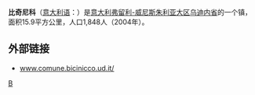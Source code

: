 '''比奇尼科'''（[[意大利语|意大利语]]：'''{{lang|it|Bicinicco}}'''）是[[意大利|意大利]][[弗留利-威尼斯朱利亚大区|弗留利-威尼斯朱利亚大区]][[乌迪内省|乌迪内省]]的一个镇，面积15.9平方公里，人口1,848人（2004年）。

==外部链接==
* [http://www.comune.bicinicco.ud.it/ www.comune.bicinicco.ud.it/] {{Wayback|url=http://www.comune.bicinicco.ud.it/ |date=20210126032335 }}

{{烏迪內省市鎮}}

[[Category:乌迪内省市镇|B]]


{{Italy-geo-stub}}